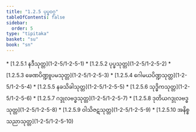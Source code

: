 ```yaml
---
title: "1.2.5 ပုပ္ဖဝဂ္ဂ"
tableOfContents: false
sidebar:
  order: 5
type: "tipitaka"
basket: "su"
book: "sn"
---
```



<DynamicBreadcrumb />



<TableOfContents book="sn" section="1.2.5">
* [1.2.5.1 နဒီသုတ္တ](1-2-5/1-2-5-1)
* [1.2.5.2 ပုပ္ဖသုတ္တ](1-2-5/1-2-5-2)
* [1.2.5.3 ဖေဏပိဏ္ဍူပမသုတ္တ](1-2-5/1-2-5-3)
* [1.2.5.4 ဂေါမယပိဏ္ဍသုတ္တ](1-2-5/1-2-5-4)
* [1.2.5.5 နခသိခါသုတ္တ](1-2-5/1-2-5-5)
* [1.2.5.6 သုဒ္ဓိကသုတ္တ](1-2-5/1-2-5-6)
* [1.2.5.7 ဂဒ္ဒုလဗဒ္ဓသုတ္တ](1-2-5/1-2-5-7)
* [1.2.5.8 ဒုတိယဂဒ္ဒုလဗဒ္ဓသုတ္တ](1-2-5/1-2-5-8)
* [1.2.5.9 ဝါသိဇဋသုတ္တ](1-2-5/1-2-5-9)
* [1.2.5.10 အနိစ္စသညာသုတ္တ](1-2-5/1-2-5-10)
</TableOfContents>